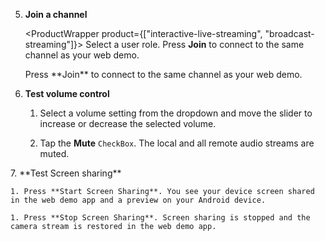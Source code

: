 <PlatformWrapper platform="android">

5. **Join a channel**

    <ProductWrapper product={["interactive-live-streaming", "broadcast-streaming"]}>
    Select a user role. Press **Join** to connect to the same channel as your web demo.
    </ProductWrapper>

    <ProductWrapper product="video-calling, voice-calling">
    Press **Join** to connect to the same channel as your web demo.
    </ProductWrapper>

6. **Test volume control**

    1. Select a volume setting from the dropdown and move the slider to increase or decrease the selected volume.

    1. Tap the **Mute** `CheckBox`. The local and all remote audio streams are muted.

<ProductWrapper notAllowed="voice-calling">
7. **Test Screen sharing**

    1. Press **Start Screen Sharing**. You see your device screen shared in the web demo app and a preview on your Android device.

    1. Press **Stop Screen Sharing**. Screen sharing is stopped and the camera stream is restored in the web demo app.
</ProductWrapper>

</PlatformWrapper>
